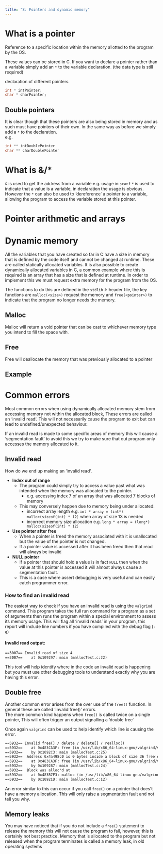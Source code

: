 ```yaml
---
title: "8: Pointers and dynamic memory"
---
```


# What is a pointer
Reference to a specific location within the memory allotted to the program by the OS.

These values can be stored in C. If you want to declare a pointer rather than a variable simply add an `*` to the variable declaration. (the data type is still required)

<!--TODO: Maybe write about void pointer -->

declaration of different pointers
``` c
int * intPointer;
char * charPointer;
```

## Double pointers
It is clear  though that these pointers are also being stored in memory and as such must have pointers of their own. In the same way as before we simply add a `*` to the declaration.  
e.g.
``` c
int ** intDoublePointer
char ** charDoublePointer
```

# What is &/*
`&` is used to get the address from a variable e.g. usage in `scanf`
`*` is used to indicate that a value is a variable, in declaration the usage is obvious. However the `*` can also be used to 'dereference' a pointer to a variable, allowing the program to access the variable stored at this pointer.

# Pointer arithmetic and arrays

# Dynamic memory 
All the variables that you have created so far in C have a size in memory that is defined by the code itself and cannot be changed at runtime. These are called statically allocated variables. It is also possible to create dynamically allocated variables in C, a common example where this is required is an array that has a size that is defined at runtime. In order to implement this we must request extra memory for the program from the OS. 

The functions to do this are defined in the `stdlib.h` header file, the key functions are `malloc(<size>)` request the memory and `free(<pointer>)` to indicate that the program no longer needs the memory.

## Malloc
Malloc will return a void pointer that can be cast to whichever memory type you intend to fill the space with.

## Free
Free will deallocate the memory that was previously allocated to a pointer

## Example

# Common errors
Most common errors when using dynamically allocated memory stem from accessing memory not within the allocated block, These errors are called an 'invalid read'. This will not necessarily cause the program to exit but can lead to undefined/unexpected behaviour. 

If an invalid read is made to some specific areas of memory this will cause a 'segmentation fault' to avoid this we try to make sure that out program only accesses the memory allocated to it. 

## Invalid read
How do we end up making an 'invalid read'.

- **Index out of range**
    - The program could simply try to access a value past what was intended when the memory was allocated to the pointer.
        - e.g. accessing index 7 of an array that was allocated 7 blocks of memory
    - This may conversely happen due to memory being under allocated.
        - incorrect array length e.g. `int * array = (int*) malloc(sizeof(int) * 12)` when array of size 13 is needed
        - incorrect memory size allocation e.g. `long * array = (long*) malloc(sizeof(int) * 12)`

- **Use pointer after free**
    - When a pointer is freed the memory associated with it is unallocated but the value of the pointer is not changed.
    - If a pointer value is accessed after it has been freed then that read will always be invalid

- **NULL pointer**
    - If a pointer that should hold a value is in fact `NULL` then when the value at this pointer is accessed it will almost always cause a segmentation fault.
    - This is a case where assert debugging is very useful and can easily catch programmer error.

### How to find an invalid read
The easiest way to check if you have an invalid read is using the `valgrind` command. This program takes the full run command for a program as a set of arguments then runs the program within a special environment to assess its memory usage. This will flag  all 'invalid reads' in your program, this report will include line numbers if you have compiled with the debug flag (`-g`) 

#### Invalid read output:
``` default
==3007== Invalid read of size 4
==3007==    at 0x109297: main (mallocTest.c:22)
```

This tool will help identify where in the code an invalid read is happening but you must use other debugging tools to understand exactly why you are having this error.

## Double free
Another common error arises from the over use of the `free()` function. In general these are called 'invalid free()' errors.  
The more common kind happens when `free()` is called twice on a single pointer, This will often trigger an output signalling a 'double free'

Once again `valgrind` can be used to help identify which line is causing the error.
```  default
==5932== Invalid free() / delete / delete[] / realloc()
==5932==    at 0x483CA3F: free (in /usr/lib/x86_64-linux-gnu/valgrind/vgpreload_memcheck-amd64-linux.so)
==5932==    by 0x1092C3: main (mallocTest.c:25)
==5932==  Address 0x4a498c0 is 0 bytes inside a block of size 36 free'd
==5932==    at 0x483CA3F: free (in /usr/lib/x86_64-linux-gnu/valgrind/vgpreload_memcheck-amd64-linux.so)
==5932==    by 0x1092B7: main (mallocTest.c:24)
==5932==  Block was alloc'd at
==5932==    at 0x483B7F3: malloc (in /usr/lib/x86_64-linux-gnu/valgrind/vgpreload_memcheck-amd64-linux.so)
==5932==    by 0x10921D: main (mallocTest.c:12)
```

An error similar to this can occur if you call `free()` on a pointer that does't have a memory allocation. This will only raise a segmentation fault and not tell you why.

## Memory leaks
You may have noticed that if you do not include a `free()` statement to release the memory this will not cause the program to fail, however, this is certainly not best practice. Memory that is allocated to the program but not released when the program terminates is called a memory leak, in old operating systems 
